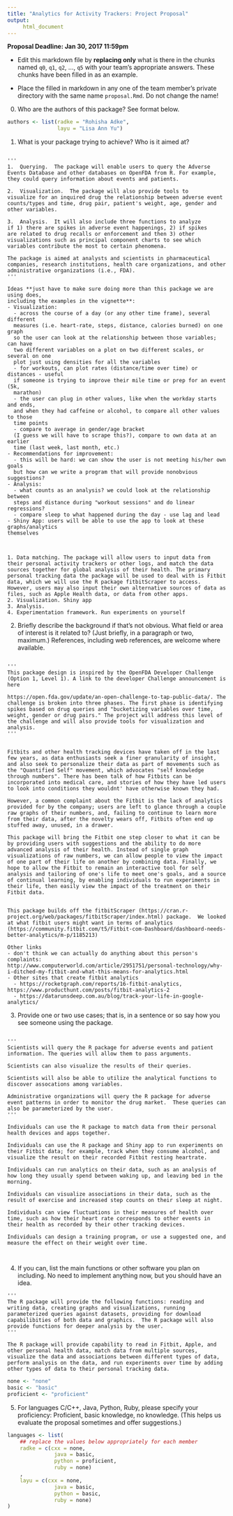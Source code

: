 ```yaml
---
title: "Analytics for Activity Trackers: Project Proposal"
output:
     html_document
---
```


__Proposal Deadline: Jan 30, 2017 11:59pm__


- Edit this markdown file by __replacing only__ what is there in the
chunks named `q0`, `q1`, `q2`, ..., `q5` with your team's appropriate
answers. These chunks have been filled in as an example.

- Place the filled in markdown in any one of the team member's private
directory with the same name `proposal.Rmd`. Do not change the name!


0. Who are the authors of this package? See format below.

```r
authors <- list(radke = "Rohisha Adke",
                layu = "Lisa Ann Yu")
```

1. What is your package trying to achieve?  Who is it aimed at?

```q1

'''
1.  Querying.  The package will enable users to query the Adverse
Events Database and other databases on OpenFDA from R. For example,
they could query information about events and patients.

2.  Visualization.  The package will also provide tools to
visualize for an inquired drug the relationship between adverse event
counts/types and time, drug pair, patient's weight, age, gender and
other variables.

3.  Analysis.  It will also include three functions to analyze
if 1) there are spikes in adverse event happenings, 2) if spikes
are related to drug recalls or enforcement and then 3) other
visualizations such as principal component charts to see which
variables contribute the most to certain phenomena.

The package is aimed at analysts and scientists in pharmaceutical
companies, research institutions, health care organizations, and other
administrative organizations (i.e., FDA).
'''

Ideas **just have to make sure doing more than this package we are using does,
including the examples in the vignette**:
- Visualization: 
  - across the course of a day (or any other time frame), several different
  measures (i.e. heart-rate, steps, distance, calories burned) on one graph
  so the user can look at the relationship between those variables; can have
  two different variables on a plot on two different scales, or several on one
  plot just using densities for all the variables
  - for workouts, can plot rates (distance/time over time) or distances - useful 
  if someone is trying to improve their mile time or prep for an event (5k, 
  marathon)
  - the user can plug in other values, like when the workday starts and ends,
  and when they had caffeine or alcohol, to compare all other values to those
  time points
  - compare to average in gender/age bracket
  (I guess we will have to scrape this?), compare to own data at an earlier
  time (last week, last month, etc.)
- Recommendations for improvement: 
  - this will be hard: we can show the user is not meeting his/her own goals 
  but how can we write a program that will provide nonobvious suggestions?
- Analysis:
  - what counts as an analysis? we could look at the relationship between
  steps and distance during "workout sessions" and do linear regressions?
  - compare sleep to what happened during the day - use lag and lead
- Shiny App: users will be able to use the app to look at these graphs/analytics 
themselves



1. Data matching. The package will allow users to input data from their personal activity trackers or other logs, and match the data sources together for global analysis of their health. The primary personal tracking data the package will be used to deal with is Fitbit data, which we will use the R package fitbitScraper to access. However, users may also input their own alternative sources of data as files, such as Apple Health data, or data from other apps.
2. Visualization. Shiny app
3. Analysis.
4. Experimentation framework. Run experiments on yourself

```

2. Briefly describe the background if that's not obvious.  What field
   or area of interest is it related to?  (Just briefly, in a paragraph
   or two, maximum.) References, including web references, are welcome
   where available.

```q2

'''
This package design is inspired by the OpenFDA Developer Challenge
(Option 1, Level 1). A link to the developer Challenge announcement is
here

https://open.fda.gov/update/an-open-challenge-to-tap-public-data/. The
challenge is broken into three phases. The first phase is identifying
spikes based on drug queries and "bucketizing variables over time,
weight, gender or drug pairs." The project will address this level of
the challenge and will also provide tools for visualization and
analysis.
'''


Fitbits and other health tracking devices have taken off in the last few years, as data enthusiasts seek a finer granularity of insight, and also seek to personalize their data as part of movements such as the "Quantified Self" movement, which advocates "self knowledge through numbers". There has been talk of how Fitbits can be incorporated into medical care, and stories of how they have led users to look into conditions they wouldnt' have otherwise known they had.

However, a common complaint about the Fitbit is the lack of analytics provided for by the company; users are left to glance through a couple raw graphs of their numbers, and, failing to continue to learn more from their data, after the novelty wears off, Fitbits often end up stuffed away, unused, in a drawer.

This package will bring the Fitbit one step closer to what it can be by providing users with suggestions and the ability to do more advanced analysis of their health. Instead of single graph visualizations of raw numbers, we can allow people to view the impact of one part of their life on another by combining data. Finally, we hope to allow the Fitbit to remain an interactive tool for self analysis and tailoring of one's life to meet one's goals, and a source of continual learning, by enabling individuals to run experiments in their life, then easily view the impact of the treatment on their Fitbit data.


This package builds off the fitbitScraper (https://cran.r-project.org/web/packages/fitbitScraper/index.html) package.  We looked at what fitbit users might want in terms of analytics 
(https://community.fitbit.com/t5/Fitbit-com-Dashboard/dashboard-needs-better-analytics/m-p/1185213)

Other links
- don't think we can actually do anything about this person's complaints:
http://www.computerworld.com/article/2951751/personal-technology/why-i-ditched-my-fitbit-and-what-this-means-for-analytics.html
- Other sites that create fitbit analytics
  - https://rocketgraph.com/reports/16-fitbit-analytics, https://www.producthunt.com/posts/fitbit-analytics-2
  - https://datarunsdeep.com.au/blog/track-your-life-in-google-analytics/
```

3. Provide one or two use cases; that is, in a sentence or so say how
   you see someone using the package.

```q3

'''
Scientists will query the R package for adverse events and patient
information. The queries will allow them to pass arguments.

Scientists can also visualize the results of their queries.

Scientists will also be able to utilize the analytical functions to
discover assocations among variables.

Administrative organizations will query the R package for adverse
event patterns in order to monitor the drug market.  These queries can
also be parameterized by the user.
'''

Individuals can use the R package to match data from their personal health devices and apps together.

Individuals can use the R package and Shiny app to run experiments on their Fitbit data; for example, track when they consume alcohol, and visualize the result on their recorded Fitbit resting heartrate.

Individuals can run analytics on their data, such as an analysis of how long they usually spend between waking up, and leaving bed in the morning.

Individuals can visualize associations in their data, such as the result of exercise and increased step counts on their sleep at night.

Individuals can view fluctuations in their measures of health over time, such as how their heart rate corresponds to other events in their health as recorded by their other tracking devices.

Individuals can design a training program, or use a suggested one, and measure the effect on their weight over time.



```

4. If you can, list the main functions or other software you plan on
   including.  No need to implement anything now, but you should have
   an idea.

```q4
'''
The R package will provide the following functions: reading and
writing data, creating graphs and visualizations, running
parameterized queries against datasets, providing for download
capabilibities of both data and graphics.  The R package will also
provide functions for deeper analysis by the user.
'''

The R package will provide capability to read in Fitbit, Apple, and other personal health data, match data from multiple sources, visualize the data and associations between different types of data, perform analysis on the data, and run experiments over time by adding other types of data to their personal tracking data.

```

```r
none <- "none"
basic <- "basic"
proficient <- "proficient"
```

5. For languages C/C++, Java, Python, Ruby, please specify your
   proficiency: Proficient, basic knowledge, no knowledge.  (This
   helps us evaluate the proposal sometimes and offer suggestions.)

```r
languages <- list(
    ## replace the values below appropriately for each member
    radke = c(cxx = none,
               java = basic,
               python = proficient,
               ruby = none)
    ,
    layu = c(cxx = none,
               java = basic,
               python = basic,
               ruby = none)
)
```








